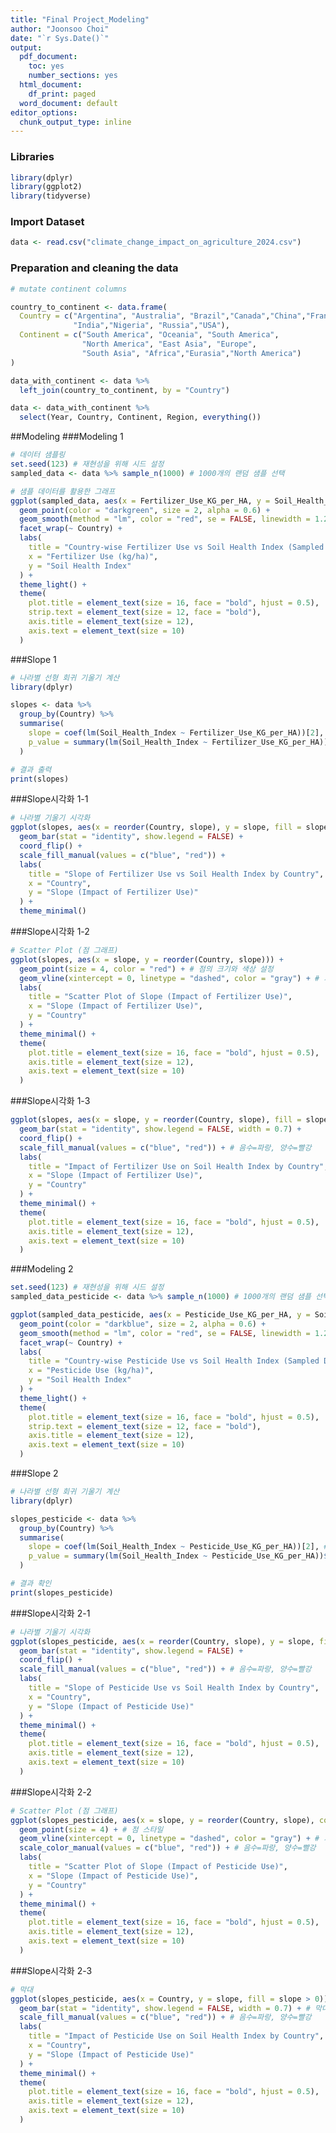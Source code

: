 ```yaml
---
title: "Final Project_Modeling"
author: "Joonsoo Choi"
date: "`r Sys.Date()`"
output:
  pdf_document: 
    toc: yes
    number_sections: yes
  html_document:
    df_print: paged
  word_document: default
editor_options:
  chunk_output_type: inline
---
```



### Libraries
```r
library(dplyr)
library(ggplot2)
library(tidyverse)
```

### Import Dataset
```r
data <- read.csv("climate_change_impact_on_agriculture_2024.csv")
```

### Preparation and cleaning the data

```r
# mutate continent columns

country_to_continent <- data.frame(
  Country = c("Argentina", "Australia", "Brazil","Canada","China","France",
              "India","Nigeria", "Russia","USA"),
  Continent = c("South America", "Oceania", "South America", 
                "North America", "East Asia", "Europe", 
                "South Asia", "Africa","Eurasia","North America")
)

data_with_continent <- data %>%
  left_join(country_to_continent, by = "Country") 

data <- data_with_continent %>%
  select(Year, Country, Continent, Region, everything())

```


##Modeling
###Modeling 1
```r
# 데이터 샘플링
set.seed(123) # 재현성을 위해 시드 설정
sampled_data <- data %>% sample_n(1000) # 1000개의 랜덤 샘플 선택

# 샘플 데이터를 활용한 그래프
ggplot(sampled_data, aes(x = Fertilizer_Use_KG_per_HA, y = Soil_Health_Index)) +
  geom_point(color = "darkgreen", size = 2, alpha = 0.6) +
  geom_smooth(method = "lm", color = "red", se = FALSE, linewidth = 1.2) +
  facet_wrap(~ Country) +
  labs(
    title = "Country-wise Fertilizer Use vs Soil Health Index (Sampled Data)",
    x = "Fertilizer Use (kg/ha)",
    y = "Soil Health Index"
  ) +
  theme_light() +
  theme(
    plot.title = element_text(size = 16, face = "bold", hjust = 0.5),
    strip.text = element_text(size = 12, face = "bold"),
    axis.title = element_text(size = 12),
    axis.text = element_text(size = 10)
  )

```


###Slope 1
```r
# 나라별 선형 회귀 기울기 계산
library(dplyr)

slopes <- data %>%
  group_by(Country) %>%
  summarise(
    slope = coef(lm(Soil_Health_Index ~ Fertilizer_Use_KG_per_HA))[2], # 회귀선의 기울기
    p_value = summary(lm(Soil_Health_Index ~ Fertilizer_Use_KG_per_HA))$coefficients[2, 4] # 기울기의 p-value
  )

# 결과 출력
print(slopes)
```


###Slope시각화 1-1
```r
# 나라별 기울기 시각화
ggplot(slopes, aes(x = reorder(Country, slope), y = slope, fill = slope > 0)) +
  geom_bar(stat = "identity", show.legend = FALSE) +
  coord_flip() +
  scale_fill_manual(values = c("blue", "red")) +
  labs(
    title = "Slope of Fertilizer Use vs Soil Health Index by Country",
    x = "Country",
    y = "Slope (Impact of Fertilizer Use)"
  ) +
  theme_minimal()

```


###Slope시각화 1-2
```r
# Scatter Plot (점 그래프)
ggplot(slopes, aes(x = slope, y = reorder(Country, slope))) +
  geom_point(size = 4, color = "red") + # 점의 크기와 색상 설정
  geom_vline(xintercept = 0, linetype = "dashed", color = "gray") + # 기준선 추가
  labs(
    title = "Scatter Plot of Slope (Impact of Fertilizer Use)",
    x = "Slope (Impact of Fertilizer Use)",
    y = "Country"
  ) +
  theme_minimal() +
  theme(
    plot.title = element_text(size = 16, face = "bold", hjust = 0.5),
    axis.title = element_text(size = 12),
    axis.text = element_text(size = 10)
  )

```


###Slope시각화 1-3
```r
ggplot(slopes, aes(x = slope, y = reorder(Country, slope), fill = slope > 0)) +
  geom_bar(stat = "identity", show.legend = FALSE, width = 0.7) +
  coord_flip() +
  scale_fill_manual(values = c("blue", "red")) + # 음수=파랑, 양수=빨강
  labs(
    title = "Impact of Fertilizer Use on Soil Health Index by Country",
    x = "Slope (Impact of Fertilizer Use)",
    y = "Country"
  ) +
  theme_minimal() +
  theme(
    plot.title = element_text(size = 16, face = "bold", hjust = 0.5),
    axis.title = element_text(size = 12),
    axis.text = element_text(size = 10)
  )

```


###Modeling 2
```r
set.seed(123) # 재현성을 위해 시드 설정
sampled_data_pesticide <- data %>% sample_n(1000) # 1000개의 랜덤 샘플 선택

ggplot(sampled_data_pesticide, aes(x = Pesticide_Use_KG_per_HA, y = Soil_Health_Index)) +
  geom_point(color = "darkblue", size = 2, alpha = 0.6) +
  geom_smooth(method = "lm", color = "red", se = FALSE, linewidth = 1.2) +
  facet_wrap(~ Country) +
  labs(
    title = "Country-wise Pesticide Use vs Soil Health Index (Sampled Data)",
    x = "Pesticide Use (kg/ha)",
    y = "Soil Health Index"
  ) +
  theme_light() +
  theme(
    plot.title = element_text(size = 16, face = "bold", hjust = 0.5),
    strip.text = element_text(size = 12, face = "bold"),
    axis.title = element_text(size = 12),
    axis.text = element_text(size = 10)
  )
```

###Slope 2
```r
# 나라별 선형 회귀 기울기 계산
library(dplyr)

slopes_pesticide <- data %>%
  group_by(Country) %>%
  summarise(
    slope = coef(lm(Soil_Health_Index ~ Pesticide_Use_KG_per_HA))[2], # 회귀선의 기울기
    p_value = summary(lm(Soil_Health_Index ~ Pesticide_Use_KG_per_HA))$coefficients[2, 4] # 기울기의 p-value
  )

# 결과 확인
print(slopes_pesticide)
```


###Slope시각화 2-1
```r
# 나라별 기울기 시각화
ggplot(slopes_pesticide, aes(x = reorder(Country, slope), y = slope, fill = slope > 0)) +
  geom_bar(stat = "identity", show.legend = FALSE) +
  coord_flip() +
  scale_fill_manual(values = c("blue", "red")) + # 음수=파랑, 양수=빨강
  labs(
    title = "Slope of Pesticide Use vs Soil Health Index by Country",
    x = "Country",
    y = "Slope (Impact of Pesticide Use)"
  ) +
  theme_minimal() +
  theme(
    plot.title = element_text(size = 16, face = "bold", hjust = 0.5),
    axis.title = element_text(size = 12),
    axis.text = element_text(size = 10)
  )
```


###Slope시각화 2-2
```r
# Scatter Plot (점 그래프)
ggplot(slopes_pesticide, aes(x = slope, y = reorder(Country, slope), color = slope > 0)) +
  geom_point(size = 4) + # 점 스타일
  geom_vline(xintercept = 0, linetype = "dashed", color = "gray") + # 기준선 추가
  scale_color_manual(values = c("blue", "red")) + # 음수=파랑, 양수=빨강
  labs(
    title = "Scatter Plot of Slope (Impact of Pesticide Use)",
    x = "Slope (Impact of Pesticide Use)",
    y = "Country"
  ) +
  theme_minimal() +
  theme(
    plot.title = element_text(size = 16, face = "bold", hjust = 0.5),
    axis.title = element_text(size = 12),
    axis.text = element_text(size = 10)
  )
```


###Slope시각화 2-3
```r
# 막대
ggplot(slopes_pesticide, aes(x = Country, y = slope, fill = slope > 0)) +
  geom_bar(stat = "identity", show.legend = FALSE, width = 0.7) + # 막대 스타일
  scale_fill_manual(values = c("blue", "red")) + # 음수=파랑, 양수=빨강
  labs(
    title = "Impact of Pesticide Use on Soil Health Index by Country",
    x = "Country",
    y = "Slope (Impact of Pesticide Use)"
  ) +
  theme_minimal() +
  theme(
    plot.title = element_text(size = 16, face = "bold", hjust = 0.5),
    axis.title = element_text(size = 12),
    axis.text = element_text(size = 10)
  )

```